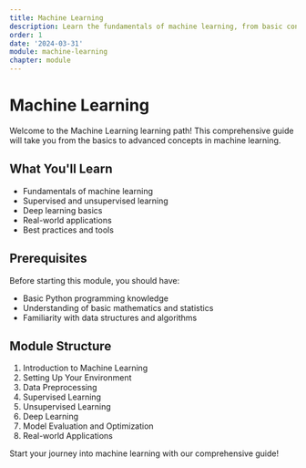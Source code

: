 ```yaml
---
title: Machine Learning
description: Learn the fundamentals of machine learning, from basic concepts to advanced techniques.
order: 1
date: '2024-03-31'
module: machine-learning
chapter: module
---
```


# Machine Learning

Welcome to the Machine Learning learning path! This comprehensive guide will take you from the basics to advanced concepts in machine learning.

## What You'll Learn

- Fundamentals of machine learning
- Supervised and unsupervised learning
- Deep learning basics
- Real-world applications
- Best practices and tools

## Prerequisites

Before starting this module, you should have:
- Basic Python programming knowledge
- Understanding of basic mathematics and statistics
- Familiarity with data structures and algorithms

## Module Structure

1. Introduction to Machine Learning
2. Setting Up Your Environment
3. Data Preprocessing
4. Supervised Learning
5. Unsupervised Learning
6. Deep Learning
7. Model Evaluation and Optimization
8. Real-world Applications

Start your journey into machine learning with our comprehensive guide! 